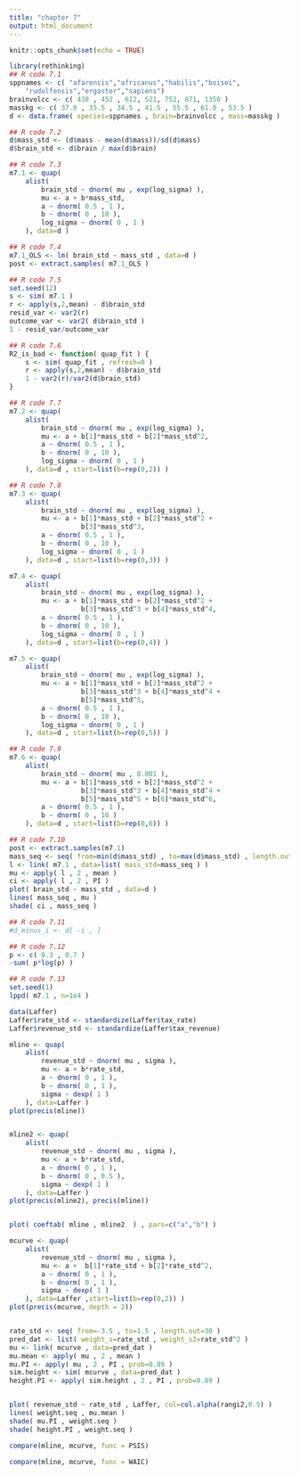 ```yaml
---
title: "chapter 7"
output: html_document
---
```


```r
knitr::opts_chunk$set(echo = TRUE)
```

```r
library(rethinking)
## R code 7.1
sppnames <- c( "afarensis","africanus","habilis","boisei",
    "rudolfensis","ergaster","sapiens")
brainvolcc <- c( 438 , 452 , 612, 521, 752, 871, 1350 )
masskg <- c( 37.0 , 35.5 , 34.5 , 41.5 , 55.5 , 61.0 , 53.5 )
d <- data.frame( species=sppnames , brain=brainvolcc , mass=masskg )

## R code 7.2
d$mass_std <- (d$mass - mean(d$mass))/sd(d$mass)
d$brain_std <- d$brain / max(d$brain)
```

```r
## R code 7.3
m7.1 <- quap(
    alist(
        brain_std ~ dnorm( mu , exp(log_sigma) ),
        mu <- a + b*mass_std,
        a ~ dnorm( 0.5 , 1 ),
        b ~ dnorm( 0 , 10 ),
        log_sigma ~ dnorm( 0 , 1 )
    ), data=d )

## R code 7.4
m7.1_OLS <- lm( brain_std ~ mass_std , data=d )
post <- extract.samples( m7.1_OLS )

## R code 7.5
set.seed(12)
s <- sim( m7.1 )
r <- apply(s,2,mean) - d$brain_std
resid_var <- var2(r)
outcome_var <- var2( d$brain_std )
1 - resid_var/outcome_var
```

```r
## R code 7.6
R2_is_bad <- function( quap_fit ) {
    s <- sim( quap_fit , refresh=0 )
    r <- apply(s,2,mean) - d$brain_std
    1 - var2(r)/var2(d$brain_std)
}

## R code 7.7
m7.2 <- quap(
    alist(
        brain_std ~ dnorm( mu , exp(log_sigma) ),
        mu <- a + b[1]*mass_std + b[2]*mass_std^2,
        a ~ dnorm( 0.5 , 1 ),
        b ~ dnorm( 0 , 10 ),
        log_sigma ~ dnorm( 0 , 1 )
    ), data=d , start=list(b=rep(0,2)) )

## R code 7.8
m7.3 <- quap(
    alist(
        brain_std ~ dnorm( mu , exp(log_sigma) ),
        mu <- a + b[1]*mass_std + b[2]*mass_std^2 +
                  b[3]*mass_std^3,
        a ~ dnorm( 0.5 , 1 ),
        b ~ dnorm( 0 , 10 ),
        log_sigma ~ dnorm( 0 , 1 )
    ), data=d , start=list(b=rep(0,3)) )

m7.4 <- quap(
    alist(
        brain_std ~ dnorm( mu , exp(log_sigma) ),
        mu <- a + b[1]*mass_std + b[2]*mass_std^2 +
                  b[3]*mass_std^3 + b[4]*mass_std^4,
        a ~ dnorm( 0.5 , 1 ),
        b ~ dnorm( 0 , 10 ),
        log_sigma ~ dnorm( 0 , 1 )
    ), data=d , start=list(b=rep(0,4)) )

m7.5 <- quap(
    alist(
        brain_std ~ dnorm( mu , exp(log_sigma) ),
        mu <- a + b[1]*mass_std + b[2]*mass_std^2 +
                  b[3]*mass_std^3 + b[4]*mass_std^4 +
                  b[5]*mass_std^5,
        a ~ dnorm( 0.5 , 1 ),
        b ~ dnorm( 0 , 10 ),
        log_sigma ~ dnorm( 0 , 1 )
    ), data=d , start=list(b=rep(0,5)) )

## R code 7.9
m7.6 <- quap(
    alist(
        brain_std ~ dnorm( mu , 0.001 ),
        mu <- a + b[1]*mass_std + b[2]*mass_std^2 +
                  b[3]*mass_std^3 + b[4]*mass_std^4 +
                  b[5]*mass_std^5 + b[6]*mass_std^6,
        a ~ dnorm( 0.5 , 1 ),
        b ~ dnorm( 0 , 10 )
    ), data=d , start=list(b=rep(0,6)) )
```

```r
## R code 7.10
post <- extract.samples(m7.1)
mass_seq <- seq( from=min(d$mass_std) , to=max(d$mass_std) , length.out=100 )
l <- link( m7.1 , data=list( mass_std=mass_seq ) )
mu <- apply( l , 2 , mean )
ci <- apply( l , 2 , PI )
plot( brain_std ~ mass_std , data=d )
lines( mass_seq , mu )
shade( ci , mass_seq )

## R code 7.11
#d_minus_i <- d[ -i , ]
```


```r
## R code 7.12
p <- c( 0.3 , 0.7 )
-sum( p*log(p) )

```

```r
## R code 7.13
set.seed(1)
lppd( m7.1 , n=1e4 )
```

```r
data(Laffer)
Laffer$rate_std <- standardize(Laffer$tax_rate)
Laffer$revenue_std <- standardize(Laffer$tax_revenue)

mline <- quap(
    alist(
        revenue_std ~ dnorm( mu , sigma ),
        mu <- a + b*rate_std,
        a ~ dnorm( 0 , 1 ),
        b ~ dnorm( 0 , 1 ),
        sigma ~ dexp( 1 )
    ), data=Laffer )
plot(precis(mline))


mline2 <- quap(
    alist(
        revenue_std ~ dnorm( mu , sigma ),
        mu <- a + b*rate_std,
        a ~ dnorm( 0 , 1 ),
        b ~ dnorm( 0 , 0.5 ),
        sigma ~ dexp( 1 )
    ), data=Laffer )
plot(precis(mline2), precis(mline))


plot( coeftab( mline , mline2  ) , pars=c("a","b") )
```

```r
mcurve <- quap(
    alist(
        revenue_std ~ dnorm( mu , sigma ),
        mu <- a +  b[1]*rate_std + b[2]*rate_std^2,
        a ~ dnorm( 0 , 1 ),
        b ~ dnorm( 0 , 1 ),
        sigma ~ dexp( 1 )
    ), data=Laffer ,start=list(b=rep(0,2)) )
plot(precis(mcurve, depth = 2))


rate_std <- seq( from=-3.5 , to=1.5 , length.out=30 )
pred_dat <- list( weight_s=rate_std , weight_s2=rate_std^2 )
mu <- link( mcurve , data=pred_dat )
mu.mean <- apply( mu , 2 , mean )
mu.PI <- apply( mu , 2 , PI , prob=0.89 )
sim.height <- sim( mcurve , data=pred_dat )
height.PI <- apply( sim.height , 2 , PI , prob=0.89 )


plot( revenue_std ~ rate_std , Laffer, col=col.alpha(rangi2,0.5) )
lines( weight.seq , mu.mean )
shade( mu.PI , weight.seq )
shade( height.PI , weight.seq )
```

```r
compare(mline, mcurve, func = PSIS)

compare(mline, mcurve, func = WAIC)
```

